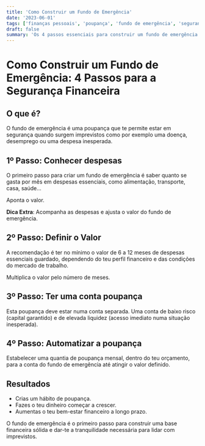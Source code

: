 ```yaml
---
title: 'Como Construir um Fundo de Emergência'
date: '2023-06-01'
tags: ['finanças pessoais', 'poupança', 'fundo de emergência', 'segurança financeira']
draft: false
summary: 'Os 4 passos essenciais para construir um fundo de emergência sólido e garantir sua segurança financeira.'
---
```


# Como Construir um Fundo de Emergência: 4 Passos para a Segurança Financeira

## O que é?

O fundo de emergência é uma poupança que te permite estar em segurança quando surgem imprevistos como por exemplo uma doença, desemprego ou uma despesa inesperada.

## 1º Passo: Conhecer despesas

O primeiro passo para criar um fundo de emergência é saber quanto se gasta por mês em despesas essenciais, como alimentação, transporte, casa, saúde...

Aponta o valor.

**Dica Extra**: Acompanha as despesas e ajusta o valor do fundo de emergência.

## 2º Passo: Definir o Valor

A recomendação é ter no mínimo o valor de 6 a 12 meses de despesas essenciais guardado, dependendo do teu perfil financeiro e das condições do mercado de trabalho.

Multiplica o valor pelo número de meses.

## 3º Passo: Ter uma conta poupança

Esta poupança deve estar numa conta separada.
Uma conta de baixo risco (capital garantido) e de elevada liquidez (acesso imediato numa situação inesperada).

## 4º Passo: Automatizar a poupança

Estabelecer uma quantia de poupança mensal, dentro do teu orçamento, para a conta do fundo de emergência até atingir o valor definido.

## Resultados

- Crias um hábito de poupança.
- Fazes o teu dinheiro começar a crescer.
- Aumentas o teu bem-estar financeiro a longo prazo.

O fundo de emergência é o primeiro passo para construir uma base financeira sólida e dar-te a tranquilidade necessária para lidar com imprevistos. 